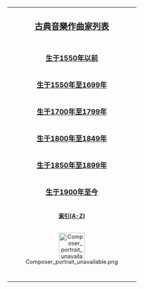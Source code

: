 {|width="20%" cellspacing="5px" style="float:right; border:1px solid #BBBBBB; margin-left:5px;margin-bottom:5px; font-size: 100%;" 
|-
|bgcolor="#EFBCDA" align="center" colspan="12" style="padding: 10px; font-size:120%"  |'''[[古典音樂作曲家列表]]'''
|-
|bgcolor="#FEDBCA" align="center" colspan="12" | '''[[古典音樂作曲家列表 (1550年以前出生)|生于1550年以前]]'''
|-
|bgcolor="#FEDBCA" align="center" colspan="12" | '''[[古典音樂作曲家列表 (1550年至1699年)|生于1550年至1699年]]'''
|-
|bgcolor="#FEDBCA" align="center" colspan="12" | '''[[古典音樂作曲家列表 (1700年至1799年)|生于1700年至1799年]]'''
|-
|bgcolor="#FEDBCA" align="center" colspan="12" | '''[[古典音樂作曲家列表 (1800年至1849年)|生于1800年至1849年]]'''
|-
|bgcolor="#FEDBCA" align="center" colspan="12" | '''[[古典音樂作曲家列表 (1850年至1899年)|生于1850年至1899年]]'''
|-
|bgcolor="#FEDBCA" align="center" colspan="12" | '''[[古典音樂作曲家列表 (1900年後出生)|生于1900年至今]]'''
|-
|bgcolor="#EFBCDA" align="center" colspan="12" style="padding: 1px; font-size:80%"  |'''[[古典音樂作曲家列表 (按字母排序)|索引(A-Z)]]'''
|-
|bgcolor="#EFBCDA" align="center" colspan="12" style="padding: 3px; font-size:80%"  |[[File:Composer portrait unavailable.png|60px]]
|-
|bgcolor="#FFFFFF"|<span style="color:#FFFFFF;"> </span>
|bgcolor="#FFFFFF"|<span style="color:#FFFFFF;"> </span>
|bgcolor="#FFFFFF"|<span style="color:#FFFFFF;"> </span>
|bgcolor="#FFFFFF"|<span style="color:#FFFFFF;"> </span>
|bgcolor="#FFFFFF"|<span style="color:#FFFFFF;"> </span>
|bgcolor="#FFFFFF"|<span style="color:#FFFFFF;"> </span>
|bgcolor="#FFFFFF"|<span style="color:#FFFFFF;"> </span>
|bgcolor="#FFFFFF"|<span style="color:#FFFFFF;"> </span>
|bgcolor="#FFFFFF"|<span style="color:#FFFFFF;"> </span>
|bgcolor="#FFFFFF"|<span style="color:#FFFFFF;"> </span>
|}
<noinclude>
[[Category:作曲家模板| ]]
</noinclude>